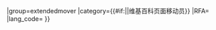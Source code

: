 {{User rights
|image=Wikipedia page mover.svg
|rights=[[Wikipedia:用户权限级别|页面移动员]]
|where={{#if:{{{1|}}}|{{{1}}}|[[中文维基百科]]}}
|group=extendedmover
|category={{#if:{{{1|}}}||维基百科页面移动员}}
|RFA={{{RFA|}}}
|lang_code={{{lang_code|}}}
}}<noinclude>
{{clear}}

{{documentation|Template:User rights/doc}}
</noinclude>